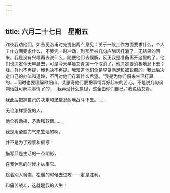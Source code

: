 ```yaml
---
---
---
```

title: 六月二十七日　星期五
---




昨夜我劝他们，如去见洛甫时先提出两点意见：关于一般工作方面要求什么，个人工作方面要求什么，不要凭一时冲动，到那里被几句应酬话打消了，无结果的回来。我是没有兴趣再去说什么，随便他们去误解，反正我是准备离开这里的了。他们也决定今天早晨去，可是今天早晨艾青第一个取消了，他决定要消极地忍下去；烽、群也不再提，我也决不再提。我知道他们全是容易满足和被说服的。我此后决定自己的办法和道路，不再对他们存着什么希望。“我是为你们将来生活打算的……同时也要理解欧阳山、艾思奇他们要把事情弄好起来的苦心，不是说几句讽刺话就可解决事情了的……我再没什么意见，这全由你们自己。”我说给艾青。

我此后把握自己的决定和堡垒忍耐地战斗下去。……



无论怎样坚强的人，

他全有动摇，矛盾和软弱……。

我是用全般力气来生活的啊，

并不是为了观察和描写！

描写只是生活的一点阴影，

在我休息的时候才从事它。

趁着别人懊悔，松缓的时候去进攻——定是胜利。

和痛苦战斗，这就是我的人生！